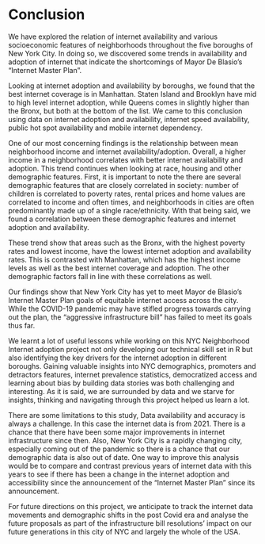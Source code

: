 # Conclusion

We have explored the relation of internet availability and various socioeconomic features of neighborhoods throughout the five boroughs of New York City. In doing so, we discovered some trends in availability and adoption of internet that indicate the shortcomings of Mayor De Blasio's "Internet Master Plan". 

Looking at internet adoption and availability by boroughs, we found that the best internet coverage is in Manhattan. Staten Island and Brooklyn have mid to high level internet adoption, while Queens comes in slightly higher than the Bronx, but both at the bottom of the list. We came to this conclusion using data on internet adoption and availability, internet speed availability, public hot spot availability and mobile internet dependency. 

One of our most concerning findings is the relationship between mean neighborhood income and internet availability/adoption. Overall, a higher income in a neighborhood correlates with better internet availability and adoption. This trend continues when looking at race, housing and other demographic features. First, it is important to note the there are several demographic features that are closely correlated in society: number of children is correlated to poverty rates, rental prices and home values are correlated to income and often times, and neighborhoods in cities are often predominantly made up of a single race/ethnicity. With that being said, we found a correlation between these demographic features and internet adoption and availability.

These trend show that areas such as the Bronx, with the highest poverty rates and lowest income, have the lowest internet adoption and availability rates. This is contrasted with Manhattan, which has the highest income levels as well as the best internet coverage and adoption. The other demographic factors fall in line with these correlations as well.

Our findings show that New York City has yet to meet Mayor de Blasio's Internet Master Plan goals of equitable internet access across the city.  While the COVID-19 pandemic may have stifled progress towards carrying out the plan, the "aggressive infrastructure bill" has failed to meet its goals thus far. 

We learnt a lot of useful lessons while working on this NYC Neighborhood Internet adoption project not only developing our technical skill set in R but also identifying the key drivers for the internet adoption in different boroughs. Gaining valuable insights into NYC demographics, promoters and detractors features, internet prevalence statistics, democratized access and learning about bias by building data stories was both challenging and interesting.
As it is said, we are surrounded by data and we starve for insights, thinking and navigating through this project helped us learn a lot.

There are some limitations to this study, Data availability and accuracy is always a challenge. In this case the internet data is from 2021. There is a chance that there have been some major improvements in internet infrastructure since then. Also, New York City is a rapidly changing city, especially coming out of the pandemic so there is a chance that our demographic data is also out of date. One way to improve this analysis would be to compare and contrast previous years of internet data with this years to see if there has been a change in the internet adoption and accessibility since the announcement of the "Internet Master Plan" since its announcement.

For future directions on this project, we anticipate to track the internet data movements and demographic shifts in the post Covid era and analyse the future proposals as part of the infrastructure bill resolutions' impact on our future generations in this city of NYC and largely the whole of the USA.

